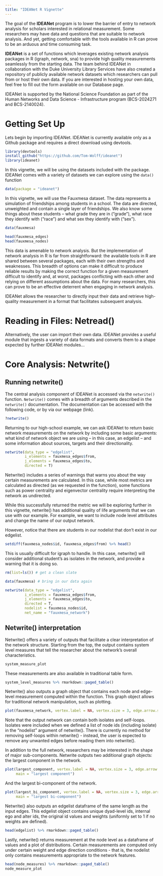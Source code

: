 ```yaml
---
title: "IDEANet R Vignette"
---
```


The goal of the **IDEANet** program is to lower the barrier of entry to network analysis for scholars interested in relational measurement. Some researchers may have data and questions that are suitable to network analysis. And yet, getting comfortable with the tools available in R can prove to be an arduous and time consuming task.

**IDEANet** is a set of functions which leverages existing network analysis packages in R (igraph, network, sna) to provide high quality measurements seamlessly from the starting data. The team behind IDEANet in collaboration with the Duke University Library Services have also created a repository of publicly available network datasets which researchers can pull from or host their own data. If you are interested in hosting your own data, feel free to fill out the form available on our Database page.

IDEANet is supported by the National Science Foundation as part of the Human Networks and Data Science - Infrastructure program (BCS-2024271 and BCS-2140024).



# Getting Set Up

Lets begin by importing IDEANet. IDEANet is currently available only as a Github package and requires a direct download using devtools.

```r
library(devtools)
install_github("https://github.com/Tom-Wolff/ideanet")
library(ideanet)
```

In this vignette, we will be using the datasets included with the package. IDEANet comes with a variety of datasets we can explore using the `data()` function

```r
data(package = "ideanet")
```

In this vignette, we will use the Fauxmesa dataset. The data represents a simulation of friendships among students in a school. The data are directed, unweighted and contain a single layer of friendships. We also know some things about these students -- what grade they are in ("grade"), what race they identify with ("race") and what sex they identify with ("sex").

```r
data(fauxmesa)

head(fauxmesa_edges)
head(fauxmesa_nodes)
```

This data is amenable to network analysis. But the implementation of network analysis in R is far from straightforward: the available tools in R are shared between several packages, each with their own strengths and weaknesses. This breadth of options can make it difficult to produce reliable results by making the correct function for a given measurement difficult to identify and, at worst, packages conflicting with each other and relying on different assumptions about the data. For many researchers, this can prove to be an effective deterrent when engaging in network analysis.

IDEANet allows the researcher to directly input their data and retrieve high-quality measurement in a format that facilitates subsequent analysis.

# Reading in Files: Netread()

Alternatively, the user can import their own data. IDEANet provides a useful module that ingests a variety of data formats and converts them to a shape expected by further IDEANet modules...

# Core Analysis: Netwrite()

## Running netwrite()

The central analysis component of IDEANet is accessed via the `netwrite()` function. `Netwrite()` comes with a breadth of arguments described in the `netwrite()` documentation. The documentation can be accessed with the following code, or by via our webpage (link).

```r
?netwrite()
```

Returning to our high-school example, we can ask IDEANet to return basic network measurements on the network by including some basic arguments: what kind of network object we are using -- in this case, an edgelist -- and some information about sources, targets and their directionality.

```r
netwrite(data_type = "edgelist", 
         i_elements = fauxmesa_edges$from, 
         j_elements = fauxmesa_edges$to,
         directed = T)
```

Netwrite() includes a series of warnings that warns you about the way certain measurements are calculated. In this case, while most metrics are calculated as directed (as we requested in the function), some functions such as power centrality and eigenvector centrality require interpreting the network as undirected.

While this successfully returned the metric we will be exploring further in this vignette, netwrite() has additional quality of life arguments that we can use with our example. For example, we want to include node level attributes and change the name of our output network.

However, notice that there are students in our nodelist that don't exist in our edgelist.

```r
setdiff(fauxmesa_nodes$id, fauxmesa_edges$from) %>% head()
```

This is usually difficult for igraph to handle. In this case, netwrite() will consider additional student's as isolates in the network, and provide a warning that it is doing so.

```r
rm(list=ls()) # get a clean slate

data(fauxmesa) # bring in our data again

netwrite(data_type = "edgelist", 
         i_elements = fauxmesa_edges$from, 
         j_elements = fauxmesa_edges$to,
         directed = T,
         nodelist = fauxmesa_nodes$id,
         net_name = "fauxmesa_network")
```

## Netwrite() interpretation

Netwrite() offers a variety of outputs that facilitate a clear interpretation of the network structure. Starting from the top, the output contains system level measures that tell the researcher about the network's overall characteristics.

```r
system_measure_plot
```



These measurements are also available in traditional table form.

```r
system_level_measures %>% rmarkdown::paged_table()
```

Netwrite() also outputs a graph object that contains each node and edge-level measurement computed within the function. This graph object allows for traditional network manipulation, such as plotting.

```r
plot(fauxmesa_network, vertex.label = NA, vertex.size = 3, edge.arrow.size = 0.2)
```

Note that the output network can contain both isolates and self-loops. Isolates were included when we defined a list of node ids (including isolate) in the "nodelist" argument of netwrite(). There is currently no method for removing self-loops within netwrite() - instead, the user is expected to remove any unwanted edges before reading them into netwrite().

In addition to the full network, researchers may be interested in the shape of major sub-components. Netwrite outputs two additional graph objects: the largest component in the network.

```r
plot(largest_component, vertex.label = NA, vertex.size = 3, edge.arrow.size = 0.2, 
     main = "largest component")
```

And the largest bi-component of the network.

```r
plot(largest_bi_component, vertex.label = NA, vertex.size = 3, edge.arrow.size = 0.2, 
     main = "largest bi-component")
```

Netwrite() also outputs an edgelist dataframe of the same length as the input edges. This edgelist object contains unique dyad-level ids, internal ego and alter ids, the original id values and weights (uniformly set to 1 if no weights are defined).

```r
head(edgelist) %>% rmarkdown::paged_table()
```

Lastly, netwrite() returns measurement at the node level as a dataframe of values and a plot of distributions. Certain measurements are computed only under certain weight and edge direction conditions - that is, the nodelist only contains measurements appropriate to the network features.

```r
head(node_measures) %>% rmarkdown::paged_table()
node_measure_plot
```
